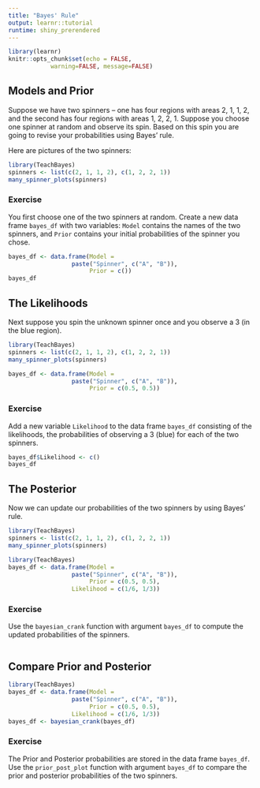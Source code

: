 ```yaml
---
title: "Bayes' Rule"
output: learnr::tutorial
runtime: shiny_prerendered
---
```


```r
library(learnr)
knitr::opts_chunk$set(echo = FALSE,
            warning=FALSE, message=FALSE)
```

## Models and Prior

Suppose we have two spinners -- one has four regions with areas 2, 1, 1, 2, and the second has four regions with areas 1, 2, 2, 1.  Suppose you choose one spinner at random and observe its spin.  Based on this spin you are going to revise your probabilities using Bayes' rule.

Here are pictures of the two spinners:

```r
library(TeachBayes)
spinners <- list(c(2, 1, 1, 2), c(1, 2, 2, 1))
many_spinner_plots(spinners)
```

### Exercise

You first choose one of the two spinners at random.  Create a new data frame `bayes_df` with two variables: `Model` contains the names of the two spinners, and `Prior` contains your initial probabilities of the spinner you chose. 


```r
bayes_df <- data.frame(Model = 
                  paste("Spinner", c("A", "B")),
                       Prior = c())
bayes_df
```

## The Likelihoods

Next suppose you spin the unknown spinner once and you observe a 3 (in the blue region).

```r
library(TeachBayes)
spinners <- list(c(2, 1, 1, 2), c(1, 2, 2, 1))
many_spinner_plots(spinners)
```

```r
bayes_df <- data.frame(Model = 
                  paste("Spinner", c("A", "B")),
                       Prior = c(0.5, 0.5))
```

### Exercise

Add a new variable `Likelihood` to the data frame `bayes_df` consisting of the likelihoods, the probabilities of observing a 3 (blue) for each of the two spinners.

```r
bayes_df$Likelihood <- c()
bayes_df
```

## The Posterior

Now we can update our probabilities of the two spinners by using Bayes' rule.

```r
library(TeachBayes)
spinners <- list(c(2, 1, 1, 2), c(1, 2, 2, 1))
many_spinner_plots(spinners)
```

```r
library(TeachBayes)
bayes_df <- data.frame(Model = 
                  paste("Spinner", c("A", "B")),
                       Prior = c(0.5, 0.5),
                  Likelihood = c(1/6, 1/3))
```

### Exercise

Use the `bayesian_crank` function with argument `bayes_df` to compute the updated probabilities of the spinners.

```r

```

## Compare Prior and Posterior

```r
library(TeachBayes)
bayes_df <- data.frame(Model = 
                  paste("Spinner", c("A", "B")),
                       Prior = c(0.5, 0.5),
                  Likelihood = c(1/6, 1/3))
bayes_df <- bayesian_crank(bayes_df)
```

### Exercise

The Prior and Posterior probabilities are stored in the data frame `bayes_df`.  Use the `prior_post_plot` function with argument `bayes_df` to compare the prior and posterior probabilities of the two spinners.

```r

```

